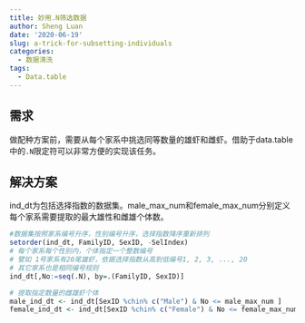```yaml
---
title: 妙用.N筛选数据
author: Sheng Luan
date: '2020-06-19'
slug: a-trick-for-subsetting-individuals
categories:
  - 数据清洗
tags:
  - Data.table
---
```


## 需求
做配种方案前，需要从每个家系中挑选同等数量的雄虾和雌虾。借助于data.table中的`.N`限定符可以非常方便的实现该任务。

## 解决方案
ind_dt为包括选择指数的数据集。male_max_num和female_max_num分别定义每个家系需要提取的最大雄性和雌雄个体数。
```r
#数据集按照家系编号升序，性别编号升序，选择指数降序重新排列
setorder(ind_dt, FamilyID, SexID, -SelIndex)
# 每个家系每个性别内，个体指定一个整数编号
# 譬如 1号家系有20尾雄虾，依据选择指数从高到低编号1, 2, 3, ..., 20
# 其它家系也是相同编号规则
ind_dt[,No:=seq(.N), by=.(FamilyID, SexID)]

# 提取指定数量的雌雄虾个体
male_ind_dt <- ind_dt[SexID %chin% c("Male") & No <= male_max_num ]
female_ind_dt <- ind_dt[SexID %chin% c("Female") & No <= female_max_num]
```

